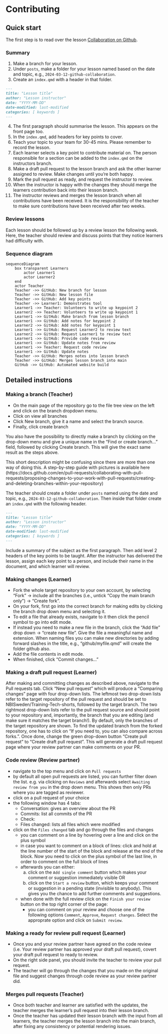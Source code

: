 # Contributing

## Quick start

The first step is to read over the lesson [Collaboration on Github](posts/2024-03-12-github-collaboration/index.qmd).

### Summary

1. Make a branch for your lesson.
2. Under `posts`, make a folder for your lesson named based on the date and topic, e.g., `2024-03-12-github-collaboration`.
3. Create an `index.qmd` with a header in that folder.
  ```.markdown
  ---
  title: "Lesson title"
  author: "Lesson instructor"
  date: "YYYY-MM-DD"
  date-modified: last-modified
  categories: [ keywords ]
  ---
  ```
4. The first paragraph should summarise the lesson. This appears on the front page too.
5. In the `index.qmd`, add headers for key points to cover.
6. Teach your topic to your team for 30-45 mins. Please remember to record the lesson.
7. Each learner selects a key point to contribute material on. The person responsible for a section 
can be added to the `index.qmd` on the instructors branch.
8. Make a draft pull request to the lesson branch and ask the other learner assigned to review.
Make changes until you're both happy.
9. Mark the pull request as ready, and request the instructor to review.
10. When the instructor is happy with the changes they should merge the learners
contribution back into their lesson branch.
11. The instructor reviews and merges the lesson branch when all contributions
have been received. It is the responsibility of the teacher to make sure
contributions have been received after two weeks.

### Review lessons

Each lesson should be followed up by a review lesson the following week.
Here, the teacher should review and discuss points that they notice
learners had difficulty with.

### Sequence diagram

```mermaid
sequenceDiagram
    box transparent Learners
        actor Learner1
        actor Learner2
    end
    actor Teacher
    Teacher ->> GitHub: New branch for lesson
    Teacher ->> GitHub: New lesson file
    Teacher ->> GitHub: Add key points
    Teacher ->> Learner1: Demonstrates tool
    Learner1 ->> Teacher: Volunteers to write up keypoint 2
    Learner2 ->> Teacher: Volunteers to write up keypoint 1
    Learner1 ->> GitHub: Make branch from lesson branch
    Learner1 ->> GitHub: Add notes for keypoint 2
    Learner2 ->> GitHub: Add notes for keypoint 1
    Learner1 ->> GitHub: Request Learner2 to review text
    Learner2 ->> GitHub: Request Learner1 to review text
    Learner1 ->> GitHub: Provide code review
    Learner1 ->> GitHub: Update notes from review
    Learner1 ->> Teacher: Request code review
    Learner1 ->> GitHub: Update notes
    Teacher ->> GitHub: Merges notes into lesson branch
    Teacher ->> GitHub: Merges lesson branch into main
    GitHub ->> GitHub: Automated website build
```

## Detailed instructions

### Making a branch (Teacher)

- On the main page of the repository go to the file tree view on the left and click on the branch dropdown menu.
- Click on view all branches
- Click New branch, give it a name and select the branch source.
- Finally, click create branch

You also have the possibility to directly make a branch by clicking on the drop-down menu and give a unique name in the "Find or create branch..." field, followed by clicking Create branch. 
This will give the exact same result as the steps above.

This short description might be confusing since there are more than one way of doing this.
A step-by-step guide with pictures is available here (https://docs.github.com/en/pull-requests/collaborating-with-pull-requests/proposing-changes-to-your-work-with-pull-requests/creating-and-deleting-branches-within-your-repository)

The teacher should create a folder under `posts` named using the date and topic, e.g., `2024-03-12-github-collaboration`.
Then inside that folder create an `index.qmd` with the following header.

```.markdown
---
title: "Lesson title"
author: "Lesson instructor"
date: "YYYY-MM-DD"
date-modified: last-modified
categories: [ keywords ]
---
```

Include a summary of the subject as the first paragraph. Then add level 2 headers of the key points to be taught.
After the instructor has delivered the lesson, assign each key point to a person, and include their name in the document,
and which learner will review.

### Making changes (Learner)

- Fork the whole target repository to your own account, by selecting "Fork" -> include all the branches (i.e., untick "Copy the main branch only") -> "Create fork".
- On your fork, first go into the correct branch for making edits by clicking the branch drop down menu and selecting it.
- To edit a file that already exists, navigate to it then click the pencil symbol to go into edit mode. 
- If instead you need to make a new file in the branch, click the "Add file" drop down -> "create new file". Give the file a meaningful name and extension. When naming files you can make new directories by adding forward slashes in the title, e.g., "github/myfile.qmd" will create the folder github also.
- Add the file contents in edit mode.
- When finished, click "Commit changes..."

### Making a draft pull request (Learner)

After making and committing changes as described above, navigate to
the Pull requests tab. Click "New pull request" which will produce a
"Comparing changes" page with four drop-down lists. The leftmost two
drop-down lists refer to the target repository of the pull request and
should be set to NBISweden/Training-Tech-shorts, followed by the
target branch. The two rightmost drop-down lists refer to the pull
request source and should point to your repository and, importantly,
the branch that you are editing (and make sure it matches the target
branch!). By default, only the branches of the target repository are
shown. To find the updated branch from the forked repository, one has
to click on "If you need to, you can also compare across forks.". Once
done, change the green drop-down button "Create pull request" to
"Create draft pull request". This will generate a draft pull request
page where your review partner can make comments on your PR.

### Code review (Review partner)

- navigate to the top menu and click on `Pull requests`
- by default all open pull requests are listed, you can further filter down the list. e.g. via clicking on `Reviews` and afterwards select `Awaiting review from you` in the drop down menu. This shows then only PRs where you are tagged as reviewer. 
- click on a pull request of your choice 
- the following window has 4 tabs: 
  * Conversation: gives an overview about the PR
  * Commits: list all commits of the PR
  * Check:
  * Files changed: lists all files which were modified 
- click on the `Files changed` tab and go through the files and changes
  * you can comment on a line by hovering over a line and click on the plus symbol 
  * in case you want to comment on a block of lines: click and hold at the line number of the start of the block and release at the end of the block. Now you need to click on the plus symbol of the last line, in order to comment on the full block of lines
  * afterwards you can either:
    a) click on the `Add single comment` button which makes your comment or suggestion immediately visible
    OR  
    b) click on the `Start a review` button, which keeps your comment or suggestion in a pending state (invisible to anybody). This gives you the chance to add further comments and suggestions.
  * when done with the full review click on the `Finish your review` button on the top right corner of the page: 
    - you can comment on your review and choose one of the following options `Comment`, `Approve`, `Request changes`. Select the approprate option and click on `Submit review`.

### Making a ready for review pull request (Learner)

- Once you and your review partner have agreed on the code review (i.e. Your review partner has approved your draft pull request), covert your draft pull request to ready to review.
- On the right side panel, you should invite the teacher to review your pull request. 
- The teacher will go through the changes that you made on the original file and suggest changes through code review as your review partner did. 

### Merges pull requests (Teacher)

- Once both teacher and learner are satisfied with the updates, the teacher merges the learner's pull request into their lesson branch.
- Once the teacher has updated their lesson branch with the input from all learners, the teacher merges the lesson branch into the main branch, after fixing any consistency or potential rendering issues.
